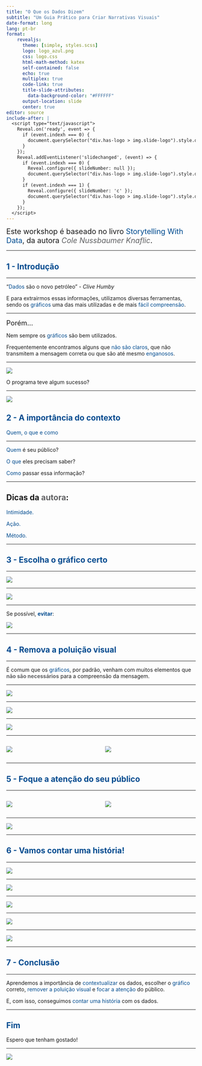 ```yaml
---
title: "O Que os Dados Dizem"  
subtitle: "Um Guia Prático para Criar Narrativas Visuais"  
date-format: long  
lang: pt-br  
format:  
    revealjs:  
      theme: [simple, styles.scss]  
      logo: logo_azul.png  
      css: logo.css  
      html-math-method: katex  
      self-contained: false  
      echo: true  
      multiplex: true  
      code-link: true  
      title-slide-attributes:  
        data-background-color: "#FFFFFF"  
      output-location: slide  
      center: true  
editor: source  
include-after: |
  <script type="text/javascript">
    Reveal.on('ready', event => {
      if (event.indexh === 0) {
        document.querySelector("div.has-logo > img.slide-logo").style.display = "none";
      }
    });
    Reveal.addEventListener('slidechanged', (event) => {
      if (event.indexh === 0) {
        Reveal.configure({ slideNumber: null });
        document.querySelector("div.has-logo > img.slide-logo").style.display = "none";
      }
      if (event.indexh === 1) { 
        Reveal.configure({ slideNumber: 'c' });
        document.querySelector("div.has-logo > img.slide-logo").style.display = null;
      }
    });
  </script>
---
```


<span style="font-size: 1.4em;">Este workshop é baseado no livro <span style="color:#004B8F">Storytelling With Data</span>, da autora <span style="color:#606163">*Cole Nussbaumer Knaflic*</span>.</span>  

---

## <span style="color:#004B8F">1 - Introdução</span>  

---

"<span style='color:#004B8F'>Dados</span> são o novo petróleo" - *Clive Humby*  

::: {.fragment}  
E para extrairmos essas informações, utilizamos diversas ferramentas, sendo os <span style="color:#004B8F">gráficos</span> uma das mais utilizadas e de mais <span style='color:#004B8F'>fácil compreensão</span>.  
:::  

---

<span style="font-size: 1.3em;">Porém...</span>  

::: {.fragment}  
Nem sempre os <span style='color:#004B8F'>gráficos</span> são bem utilizados.  

Frequentemente encontramos alguns que <span style='color:#004B8F'>não são claros</span>, que não transmitem a mensagem correta ou que são até mesmo <span style='color:#004B8F'>enganosos</span>.  
:::  

---

![](exp_1.png){fig-aling="center"}

::: {.fragment}  
O programa teve algum sucesso?  
:::  

---

![](exp_1_melhorado.png){fig-align="center"}

## <span style="color:#004B8F">2 - A importância do contexto</span>  
<span style="color:#004B8F">Quem, o que e como</span>  

---

<span style="color:#004B8F">Quem</span> é seu público?  

::: {.fragment}  
<span style="color:#004B8F">O que</span> eles precisam saber?  
:::  

::: {.fragment}  
<span style="color:#004B8F">Como</span> passar essa informação?  
:::  

---

## Dicas da <span style="color:#606163">autora</span>:  

<span style="color:#004B8F">Intimidade.</span>  

<span style="color:#004B8F">Ação.</span>  

<span style="color:#004B8F">Método.</span>  

---

## <span style="color:#004B8F">3 - Escolha o gráfico certo</span>  

---

![](graphs.png){fig-aling="center"}  

---

![](barras.png){fig-aling="center"}

---

Se possível, <span style="color:#004B8F">**evitar**</span>:  

![](pizza3d.png)  

---

## <span style="color:#004B8F">4 - Remova a poluição visual</span>  

---

É comum que os <span style="color:#004B8F">gráficos</span>, por padrão, venham com muitos elementos que <span style="color:#606163">**não são necessários**</span> para a compreensão da mensagem.  

---

![](exp_2.png){fig-aling="center"}

---

![](exp_2_melhorado.png){fig-aling="center"}

---

![](exp_2_final.png){fig-aling="center"}

---

::: {.columns}  

::: {.column}  
![](exp_2.png){fig-aling="center"}
:::  

::: {.column}  
![](exp_2_final.png){fig-aling="center"} 
:::  

:::  

---

## <span style="color:#004B8F">5 - Foque a atenção do seu público</span>  

---

::: {.columns}  

::: {.column}  
![](semfoco.png){fig-aling="center"}
:::  

::: {.column}  
:::{.fragment}  

![](comfoco.png){fig-aling="center"}
:::  
:::  

:::

---

![](exp2_final_foco.png){fig-aling="center"}

---

## <span style="color:#004B8F">6 - Vamos contar uma história!</span>  

---

![](exp_4.png){fig-aling="center"}

---

![](exp_4_linhas.png){fig-aling="center"} 

---

![](exp_4_limpo.png){fig-aling="center"}

---

![](exp_4_foco.png){fig-aling="center"}

---

![](exp_4_media.png)  

---

## <span style="color:#004B8F">7 - Conclusão</span>  

---

Aprendemos a importância de <span style="color:#004B8F">contextualizar</span> os dados, escolher o <span style="color:#004B8F">gráfico</span> correto, <span style="color:#004B8F">remover a poluição visual</span> e <span style="color:#004B8F">focar a atenção</span> do público.  

E, com isso, conseguimos <span style="color:#004B8F">contar uma história</span> com os dados.  

---

## <span style="color:#004B8F">Fim</span>  
Espero que tenham gostado!  

---

![](qrcode.jfif){fig-aling="center"}
